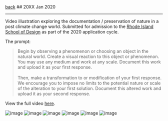 <div className="heading">
  <a className="back" href="/">back</a>
  ## 20XX
  <span>Jan 2020</span>
</div>

<hr />

Video illustration exploring the documentation / preservation of nature in a post climate change world. Submitted for admission to the [Rhode Island School of Design](https://risd.edu) as part of the 2020 application cycle.

The prompt:

> Begin by observing a phenomenon or choosing an object in the natural world. Create a visual reaction to this object or phenomenon. You may use any medium and work at any scale. Document this work and upload it as your first response. <br/><br/> Then, make a transformation to or modification of your first response. We encourage you to impose no limits to the potential nature or scale of the alteration to your first solution. Document this altered work and upload it as your second response.

View the full video [here](https://vimeo.com/387245848).

![image](https://yihui-work.s3.us-east-2.amazonaws.com/20XX_main.gif)
![image](https://yihui-work.s3.us-east-2.amazonaws.com/20XX_canned_leaf.webp)
![image](https://yihui-work.s3.us-east-2.amazonaws.com/20XX_canned_plants.webp)
![image](https://yihui-work.s3.us-east-2.amazonaws.com/20XX_identify.webp)
![image](https://yihui-work.s3.us-east-2.amazonaws.com/20XX_record.webp)
![image](https://yihui-work.s3.us-east-2.amazonaws.com/20XX_transcribe.webp)
